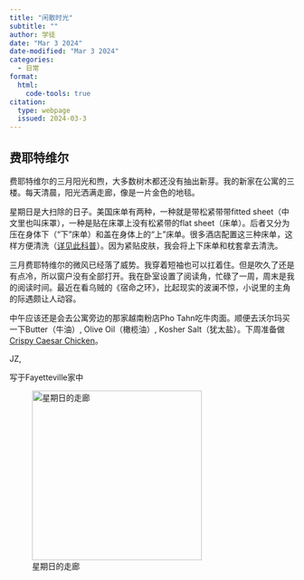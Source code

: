 ```yaml
---
title: "闲散时光"
subtitle: ""
author: 学徒
date: "Mar 3 2024" 
date-modified: "Mar 3 2024"
categories:
  - 日常
format: 
  html:
    code-tools: true
citation:
  type: webpage
  issued: 2024-03-3
---
```


## 费耶特维尔

费耶特维尔的三月阳光和煦，大多数树木都还没有抽出新芽。我的新家在公寓的三楼。每天清晨，阳光洒满走廊，像是一片金色的地毯。

星期日是大扫除的日子。美国床单有两种，一种就是带松紧带带fitted sheet（中文里也叫床罩），一种是贴在床罩上没有松紧带的flat sheet（床单）。后者又分为压在身体下（“下”床单）和盖在身体上的“上”床单。很多酒店配置这三种床单，这样方便清洗（[详见此科普](https://www.dealmoon.com/guide/63)）。因为紧贴皮肤，我会将上下床单和枕套拿去清洗。

三月费耶特维尔的微风已经落了威势。我穿着短袖也可以扛着住。但是吹久了还是有点冷，所以窗户没有全部打开。我在卧室设置了阅读角，忙碌了一周，周末是我的阅读时间。最近在看乌贼的《宿命之环》，比起现实的波澜不惊，小说里的主角的际遇颇让人动容。

中午应该还是会去公寓旁边的那家越南粉店Pho Tahn吃牛肉面。顺便去沃尔玛买一下Butter（牛油）, Olive Oil（橄榄油）, Kosher Salt（犹太盐）。下周准备做[Crispy Caesar Chicken](https://www.everyplate.com/my-deliveries/2024-W10?recipeId=65b95ae5ad32b3177ec44e8d)。

JZ,

写于Fayetteville家中

![星期日的走廊](/postsCN/imagesCN/2024-03-03-fayetteville-home.jpg){fig-align="center" width="300"}
